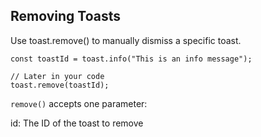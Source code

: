## Removing Toasts
Use toast.remove() to manually dismiss a specific toast.

```
const toastId = toast.info("This is an info message");

// Later in your code
toast.remove(toastId);
```

`remove()` accepts one parameter:

id: The ID of the toast to remove